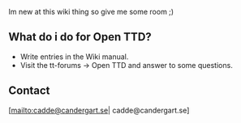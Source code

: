 Im new at this wiki thing so give me some room ;)
==What do i do for Open TTD?==

* Write entries in the Wiki manual.
* Visit the tt-forums &rarr; Open TTD and answer to some questions.

==Contact==

[mailto:cadde@candergart.se| cadde@candergart.se]